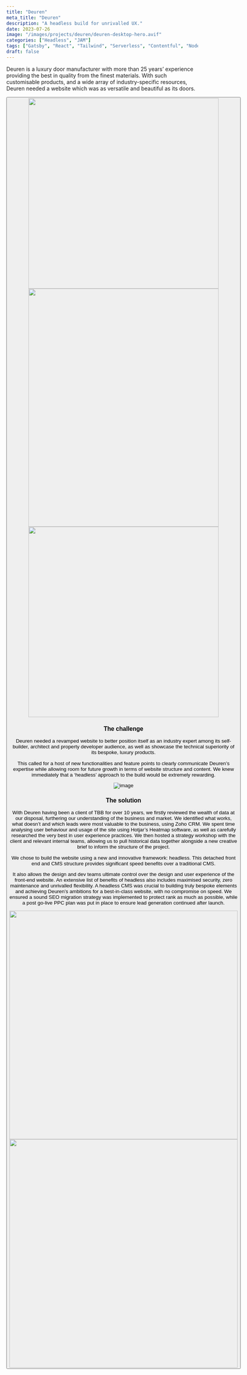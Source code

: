```yaml
---
title: "Deuren"
meta_title: "Deuren"
description: "A headless build for unrivalled UX."
date: 2023-07-26
image: "/images/projects/deuren/deuren-desktop-hero.avif"
categories: ["Headless", "JAM"]
tags: ["Gatsby", "React", "Tailwind", "Serverless", "Contentful", "Node"]
draft: false
---
```


Deuren is a luxury door manufacturer with more than 25 years’ experience providing the best in quality from the finest materials. With such customisable products, and a wide array of industry-specific resources, Deuren needed a website which was as versatile and beautiful as its doors.

<Button label="Visit the website" link="https://www.deuren.co.uk/" style="solid"/>

<div class="content-images-grid-3">
    <img src="/images/projects/deuren/deuren-block-of-3-1.avif" width="500" height="500"/>
    <img src="/images/projects/deuren/deuren-block-of-3-2.avif" width="500" height="625"/>
    <img src="/images/projects/deuren/deuren-block-of-3-3.svg" width="500" height="500"/>
</div>

### The challenge

Deuren needed a revamped website to better position itself as an industry expert among its self-builder, architect and property developer audience, as well as showcase the technical superiority of its bespoke, luxury products.

This called for a host of new functionalities and feature points to clearly communicate Deuren’s expertise while allowing room for future growth in terms of website structure and content. We knew immediately that a ‘headless’ approach to the build would be extremely rewarding.

![image](/images/projects/deuren/deuren-website-shot-1.avif)

### The solution

With Deuren having been a client of TBB for over 10 years, we firstly reviewed the wealth of data at our disposal, furthering our understanding of the business and market. We identified what works, what doesn’t and which leads were most valuable to the business, using Zoho CRM. We spent time analysing user behaviour and usage of the site using Hotjar’s Heatmap software, as well as carefully researched the very best in user experience practices. We then hosted a strategy workshop with the client and relevant internal teams, allowing us to pull historical data together alongside a new creative brief to inform the structure of the project.

We chose to build the website using a new and innovative framework: headless. This detached front end and CMS structure provides significant speed benefits over a traditional CMS.

It also allows the design and dev teams ultimate control over the design and user experience of the front-end website. An extensive list of benefits of headless also includes maximised security, zero maintenance and unrivalled flexibility. A headless CMS was crucial to building truly bespoke elements and achieving Deuren’s ambitions for a best-in-class website, with no compromise on speed. We ensured a sound SEO migration strategy was implemented to protect rank as much as possible, while a post go-live PPC plan was put in place to ensure lead generation continued after launch.

<div class="content-images-grid-2">
    <img src="/images/projects/deuren/deuren-homepage-full-webpage-1.avif" width="600"/>
    <img src="/images/projects/deuren/deuren-homepage-full-webpage-2.avif" width="600"/>
</div>